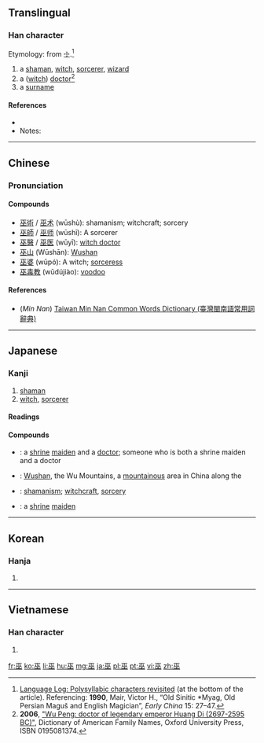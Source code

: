 ==Translingual==

===Han character===
{{Han char|rn=48|rad=工|as=04|sn=7|four=1010<sub>8</sub>|canj=一人人 (MOO)|ids=⿻工从}}

Etymology: from {{etyl|peo|-}} [[☩]].<ref>[http://languagelog.ldc.upenn.edu/nll/?p=19548 Language Log: Polysyllabic characters revisited] (at the bottom of the article).  Referencing: '''1990''', Mair, Victor H., “Old Sinitic *Myag, Old Persian Maguš and English Magician”, ''Early China'' 15: 27–47.</ref>

# a [[shaman]], [[witch]], [[sorcerer]], [[wizard]]
# a ([[witch doctor|witch]]) [[doctor]]<ref>'''2006''', [http://www.ancestry.com/facts/Wu-places-origin.ashx "Wu Peng: doctor of legendary emperor Huang Di (2697-2595 BC)"], Dictionary of American Family Names, Oxford University Press, ISBN 0195081374.</ref>
# a [[surname]]

====References====
* {{Han ref|kx=0325.190|dkj=08728|dj=0629.070|hdz=10412.080|uh=5DEB|ud=24043|bh=A7C5|bd=42949}}
* Notes:
<references/>

----

==Chinese==
{{zh-forms}}

===Pronunciation===
{{zh-pron
|m=wū
|c=mou4
|h=
|mn=bû
|w=
|mc=y
|oc=y
|ma=|ma2=
|cat=n,pn
}}

====Compounds====
* [[巫術]] / [[巫术]] (wūshù):  shamanism; witchcraft; sorcery
* [[巫師]] / [[巫师]] (wūshī):  A sorcerer
* [[巫醫]] / [[巫医]] (wūyī):  [[witch doctor]]
* [[巫山]] (Wūshān):  [[w:Wushan|Wushan]]
* [[巫婆]] (wūpó):  A witch; [[sorceress]]
* [[巫毒教]] (wūdújiào):  [[voodoo]]

====References====
*(''Min Nan'') [http://twblg.dict.edu.tw/holodict_new/result_detail.jsp?n_no=41062&curpage=1&sample=%E5%B7%AB&radiobutton=1&querytarget=1&limit=20&pagenum=1&rowcount=1 Taiwan Min Nan Common Words Dictionary (臺灣閩南語常用詞辭典)]

----

==Japanese==

===Kanji===
{{ja-kanji|grade=|rs=工04}}

# [[shaman]]
# [[witch]], [[sorcerer]]

====Readings====
{{ja-readings
|goon=[[む]] (mu)
|kanon=[[ぶ]] (bu)
|kanyoon=[[ふ]] (fu)
|kun=[[みこ]] (miko), [[かんなぎ]] (kannagi)
}}

====Compounds====
{{der-top|Compounds}}
* {{ja-r|巫医|ふい}}: a [[shrine]] [[maiden]] and a [[doctor]]; someone who is both a shrine maiden and a doctor
* {{ja-r|巫山|^ふざん}}: [[Wushan]], the Wu Mountains, a [[mountainous]] area in China along the {{w|Wu Gorge}}
* {{ja-r|巫術|ふじゅつ}}: [[shamanism]]; [[witchcraft]], [[sorcery]]
* {{ja-r|巫女|みこ}}: a [[shrine]] [[maiden]]
{{der-bottom}}

----

==Korean==

===Hanja===
{{ko-hanja|hangeul=무|rv=mu|mr=mu}}

# {{defn|lang=ko|sort=工04}}

----

==Vietnamese==

===Han character===
{{vi-hantu|[[vu]]|rs=工04}}

# {{defn|lang=vi|sort=工04}}

[[fr:巫]]
[[ko:巫]]
[[li:巫]]
[[hu:巫]]
[[mg:巫]]
[[ja:巫]]
[[pl:巫]]
[[pt:巫]]
[[vi:巫]]
[[zh:巫]]